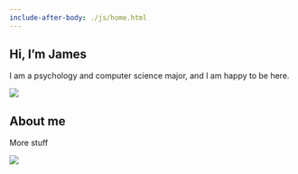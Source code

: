 ```yaml
---
include-after-body: ./js/home.html
---
```


::: {.section-2}

:::  {.community-backdrop}
::: {.community-background}
:::
:::

::: {.creating-softwares .scroll-spy .back-to-position}

::: {.text-wrap}

# Hi, I'm James {.left-align}
I am a psychology and computer science major, and I am happy to be here.

:::

::: {.img-wrap}

![](assets/buffet.png)

:::

:::

:::

::: {.section-2}

::: {.creating-softwares .scroll-spy .back-to-position}

::: {.text-wrap}

# About me
More stuff

:::

::: {.img-wrap}

![](assets/buffet.png)

:::

:::

:::

